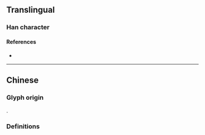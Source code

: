{{also|澛}}
{{character info}}
==Translingual==

===Han character===
{{Han char|rn=85|rad=水|as=15|sn=18|four=|canj=ENWA|ids=⿰氵魯}}

====References====
* {{Han ref|kx=0658.170|dkj=18574|hdz=31780.010|uh=7002|ud=28674}}

----

==Chinese==

===Glyph origin===
{{Han compound|水|魯|c1=s|c2=p|t1=water|ls=psc}}.

===Definitions===
{{zh-see|鹵|v}}